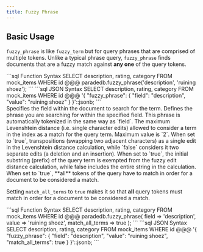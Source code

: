 ```yaml
---
title: Fuzzy Phrase
---
```


## Basic Usage

`fuzzy_phrase` is like `fuzzy_term` but for query phrases that are comprised of multiple tokens.
Unlike a typical phrase query, `fuzzy_phrase` finds documents that are a fuzzy match against **any one** of the query tokens.

<CodeGroup>
```sql Function Syntax
SELECT description, rating, category
FROM mock_items
WHERE id @@@ paradedb.fuzzy_phrase('description', 'ruining shoez');
```
```sql JSON Syntax
SELECT description, rating, category
FROM mock_items
WHERE id @@@
'{
    "fuzzy_phrase": {
        "field": "description",
        "value": "ruining shoez"
    }
}'::jsonb;
```
</CodeGroup>

<div className="mt-8"/>

<ParamField body="field" required>
  Specifies the field within the document to search for the term.
</ParamField>
<ParamField body="value" required>
  Defines the phrase you are searching for within the specified field. This
  phrase is automatically tokenized in the same way as `field`.
</ParamField>
<ParamField body="distance" default={2}>
  The maximum Levenshtein distance (i.e. single character edits) allowed to
  consider a term in the index as a match for the query term. Maximum value is
  `2`.
</ParamField>
<ParamField body="transpose_cost_one" default={true}>
  When set to `true`, transpositions (swapping two adjacent characters) as a
  single edit in the Levenshtein distance calculation, while `false` considers
  it two separate edits (a deletion and an insertion).
</ParamField>
<ParamField body="prefix" default={false}>
  When set to `true`, the initial substring (prefix) of the query term is
  exempted from the fuzzy edit distance calculation, while false includes the
  entire string in the calculation.
</ParamField>
<ParamField body="match_all_terms" default={false}>
  When set to `true`, **all** tokens of the query have to match in order for a
  document to be considered a match.
</ParamField>

Setting `match_all_terms` to `true` makes it so that **all** query tokens must
match in order for a document to be considered a match.

<CodeGroup>
```sql Function Syntax
SELECT description, rating, category
FROM mock_items
WHERE id @@@ paradedb.fuzzy_phrase(
  field => 'description',
  value => 'ruining shoez',
  match_all_terms => true
);
```
```sql JSON Syntax
SELECT description, rating, category
FROM mock_items
WHERE id @@@
'{
    "fuzzy_phrase": {
        "field": "description",
        "value": "ruining shoez",
        "match_all_terms": true
    }
}'::jsonb;
```
</CodeGroup>
